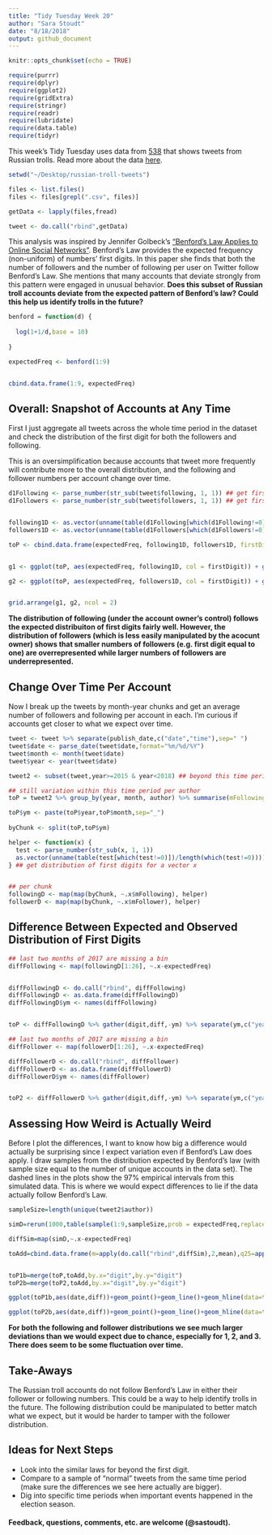 ```yaml
---
title: "Tidy Tuesday Week 20"
author: "Sara Stoudt"
date: "8/18/2018"
output: github_document
---
```


```r
knitr::opts_chunk$set(echo = TRUE)
```


```r
require(purrr)
require(dplyr)
require(ggplot2)
require(gridExtra)
require(stringr)
require(readr)
require(lubridate)
require(data.table)
require(tidyr)
```

This week's Tidy Tuesday uses data from [538](https://github.com/fivethirtyeight/russian-troll-tweets) that shows tweets from Russian trolls. Read more about the data [here](https://fivethirtyeight.com/features/why-were-sharing-3-million-russian-troll-tweets/).

```r
setwd("~/Desktop/russian-troll-tweets")

files <- list.files()
files <- files[grepl(".csv", files)]

getData <- lapply(files,fread)

tweet <- do.call("rbind",getData)
```


This analysis was inspired by Jennifer Golbeck's ["Benford's Law Applies to Online Social Networks"](http://journals.plos.org/plosone/article?id=10.1371/journal.pone.0135169). Benford's Law provides the expected frequency (non-uniform) of numbers' first digits. In this paper she finds that both the number of followers and the number of following per user on Twitter follow Benford's Law. She mentions that many accounts that deviate strongly from this pattern were engaged in unusual behavior. **Does this subset of Russian troll accounts deviate from the expected pattern of Benford's law? Could this help us identify trolls in the future?**

```r
benford = function(d) {
  
  log(1+1/d,base = 10)
  
}

expectedFreq <- benford(1:9)


cbind.data.frame(1:9, expectedFreq)
```


## Overall: Snapshot of Accounts at Any Time


First I just aggregate all tweets across the whole time period in the dataset and check the distribution of the first digit for both the followers and following. 

This is an oversimplification because accounts that tweet more frequently will contribute more to the overall distribution, and the following and follower numbers per account change over time.

```r
d1Following <- parse_number(str_sub(tweet$following, 1, 1)) ## get first digit
d1Followers <- parse_number(str_sub(tweet$followers, 1, 1)) ## get first digit


following1D <- as.vector(unname(table(d1Following[which(d1Following!=0)])/length(which(d1Following!=0))))
followers1D <- as.vector(unname(table(d1Followers[which(d1Followers!=0)])/length(which(d1Followers!=0))))

toP <- cbind.data.frame(expectedFreq, following1D, followers1D, firstDigit = as.factor(1:9))


g1 <- ggplot(toP, aes(expectedFreq, following1D, col = firstDigit)) + geom_point(size = 3) + geom_abline(intercept = 0, slope = 1) + xlab("Expected Frequency \n Benford's Law") + ylab("Empirical Frequency \n of First Digit") + ggtitle("Number of Following")

g2 <- ggplot(toP, aes(expectedFreq, followers1D, col = firstDigit)) + geom_point(size = 3) + geom_abline(intercept = 0, slope = 1) + xlab("Expected Frequency \n Benford's Law")+ylab("Empirical Frequency \n of First Digit") + ggtitle("Number of Followers")


grid.arrange(g1, g2, ncol = 2)

```

**The distribution of following (under the account owner's control) follows the expected distribuiton of first digits fairly well. However, the distribution of followers (which is less easily manipulated by the acocunt owner) shows that smaller numbers of followers (e.g. first digit equal to one) are overrepresented while larger numbers of followers are underrepresented.** 


## Change Over Time Per Account

Now I break up the tweets by month-year chunks and get an average number of followers and following per account in each. I'm curious if accounts get closer to what we expect over time.

```r
tweet <- tweet %>% separate(publish_date,c("date","time"),sep=" ")
tweet$date <- parse_date(tweet$date,format="%m/%d/%Y")
tweet$month <- month(tweet$date)
tweet$year <- year(tweet$date)

tweet2 <- subset(tweet,year>=2015 & year<2018) ## beyond this time period, the bins are too sparse

## still variation within this time period per author
toP = tweet2 %>% group_by(year, month, author) %>% summarise(mFollowing = mean(following), mFollower = mean(followers), sdFollowing = sd(following), sdFollower = sd(followers)) #%>% 

toP$ym <- paste(toP$year,toP$month,sep="_")  
  
byChunk <- split(toP,toP$ym)  

helper <- function(x) {
  test <- parse_number(str_sub(x, 1, 1))
  as.vector(unname(table(test[which(test!=0)])/length(which(test!=0))))
} ## get distribution of first digits for a vector x


## per chunk
followingD <- map(map(byChunk, ~.x$mFollowing), helper)
followerD <- map(map(byChunk, ~.x$mFollower), helper)
```

## Difference Between Expected and Observed Distribution of First Digits


```r
## last two months of 2017 are missing a bin
diffFollowing <- map(followingD[1:26], ~.x-expectedFreq)


diffFollowingD <- do.call("rbind", diffFollowing)
diffFollowingD <- as.data.frame(diffFollowingD)
diffFollowingD$ym <- names(diffFollowing)


toP <- diffFollowingD %>% gather(digit,diff,-ym) %>% separate(ym,c("year","month"),sep="_") %>% mutate(digit = parse_number(digit)) %>% mutate(date = as.Date(paste(year, month, "01", sep = "-")))
```

```r
## last two months of 2017 are missing a bin
diffFollower <- map(followerD[1:26], ~.x-expectedFreq)

diffFollowerD <- do.call("rbind", diffFollower)
diffFollowerD <- as.data.frame(diffFollowerD)
diffFollowerD$ym <- names(diffFollower)


toP2 <- diffFollowerD %>% gather(digit,diff,-ym) %>% separate(ym,c("year","month"),sep="_") %>% mutate(digit = parse_number(digit)) %>% mutate(date = as.Date(paste(year, month, "01", sep = "-")))
```

## Assessing How Weird is Actually Weird

Before I plot the differences, I want to know how big a difference would actually be surprising since I expect variation even if Benford's Law does apply. I draw samples from the distribution expected by Benford's law (with sample size equal to the number of unique accounts in the data set). The dashed lines in the plots show the 97% empirical intervals from this simulated data. This is where we would expect differences to lie if the data actually follow Benford's Law.

```r
sampleSize=length(unique(tweet2$author))

simD=rerun(1000,table(sample(1:9,sampleSize,prob = expectedFreq,replace=T))/sampleSize)

diffSim=map(simD,~.x-expectedFreq)

toAdd=cbind.data.frame(m=apply(do.call("rbind",diffSim),2,mean),q25=apply(do.call("rbind",diffSim),2,quantile,.025),q75=apply(do.call("rbind",diffSim),2,quantile,.975),digit=1:9)


toP1b=merge(toP,toAdd,by.x="digit",by.y="digit")
toP2b=merge(toP2,toAdd,by.x="digit",by.y="digit")
```


```r
ggplot(toP1b,aes(date,diff))+geom_point()+geom_line()+geom_hline(data=toP1b,aes(yintercept=q25),lty=2)+geom_hline(data=toP1b,aes(yintercept=q75),lty=2)+facet_wrap(~digit)+xlab("")+ylab("Observed Proportion - Expected Proportion")+ggtitle("Following: Differences by Digit")

ggplot(toP2b,aes(date,diff))+geom_point()+geom_line()+geom_hline(data=toP2b,aes(yintercept=q25),lty=2)+geom_hline(data=toP2b,aes(yintercept=q75),lty=2)+facet_wrap(~digit)+xlab("")+ylab("Observed Proportion - Expected Proportion")+ggtitle("Follower: Differences by Digit")
```

**For both the following and follower distributions we see much larger deviations than we would expect due to chance, especially for 1, 2, and 3. There does seem to be some fluctuation over time.**

## Take-Aways

The Russian troll accounts do not follow Benford's Law in either their follower or following numbers. This could be a way to help identify trolls in the future. The following distribution could be manipulated to better match what we expect, but it would be harder to tamper with the follower distribution.

## Ideas for Next Steps

- Look into the similar laws for beyond the first digit.
- Compare to a sample of "normal" tweets from the same time period (make sure the differences we see here actually are bigger).
- Dig into specific time periods when important events happened in the election season.


#### Feedback, questions, comments, etc. are welcome (@sastoudt). 